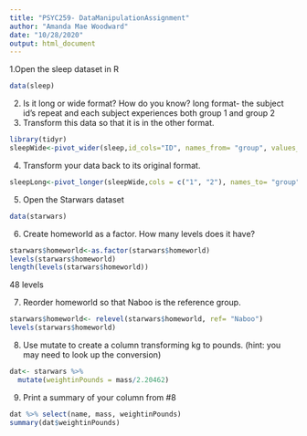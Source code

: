 ```yaml
---
title: "PSYC259- DataManipulationAssignment"
author: "Amanda Mae Woodward"
date: "10/28/2020"
output: html_document
---
```


1.Open the sleep dataset in R 
```r
data(sleep)
```

2. Is it long or wide format? How do you know? 
long format- the subject id's repeat and each subject experiences both group 1 and group 2
3. Transform this data so that it is in the other format. 
```r
library(tidyr)
sleepWide<-pivot_wider(sleep,id_cols="ID", names_from= "group", values_from= "extra")
```

4. Transform your data back to its original format. 
```r
sleepLong<-pivot_longer(sleepWide,cols = c("1", "2"), names_to= "group", values_to= "extra")
```

5. Open the Starwars dataset
```r
data(starwars)
```

6. Create homeworld as a factor. How many levels does it have? 
```r
starwars$homeworld<-as.factor(starwars$homeworld)
levels(starwars$homeworld)
length(levels(starwars$homeworld))
```
48 levels

7. Reorder homeworld so that Naboo is the reference group. 
```r
starwars$homeworld<- relevel(starwars$homeworld, ref= "Naboo")
levels(starwars$homeworld)
```

8. Use mutate to create a column transforming kg to pounds. (hint: you may need to look up the conversion)
```r
dat<- starwars %>% 
  mutate(weightinPounds = mass/2.20462)
```

9. Print a summary of your column from #8
```r
dat %>% select(name, mass, weightinPounds)
summary(dat$weightinPounds)
```

